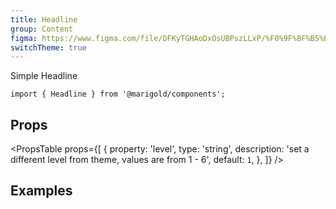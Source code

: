 ```yaml
---
title: Headline
group: Content
figma: https://www.figma.com/file/DFKyTGHAoDxOsUBPszLLxP/%F0%9F%8F%B5%EF%B8%8FMarigold?node-id=899%3A1831
switchTheme: true
---
```


<Preview>
  <Headline>Simple Headline</Headline>
</Preview>

```tsx
import { Headline } from '@marigold/components';
```

## Props

<ApperanceTable component={title} />

<PropsTable
  props={[
    {
      property: 'level',
      type: 'string',
      description: 'set a different level from theme, values are from 1 - 6',
      default: `1`,
    },
  ]}
/>

## Examples

```tsx preview file=components/Headline/headline.demo.tsx

```
